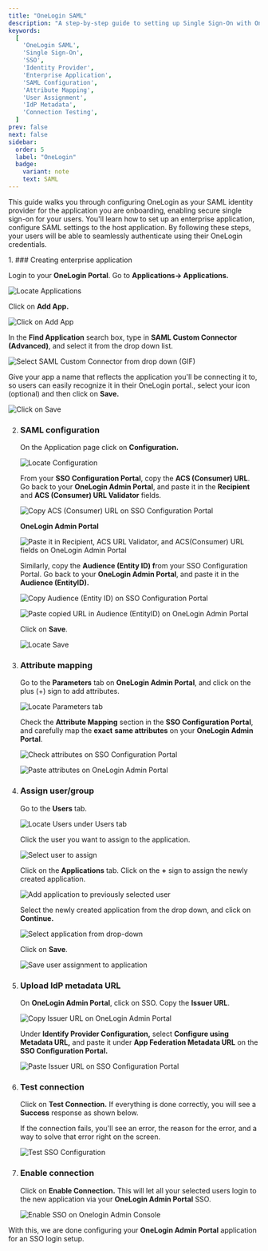 ```yaml
---
title: "OneLogin SAML"
description: "A step-by-step guide to setting up Single Sign-On with OneLogin as the Identity Provider, including creating an enterprise application, configuring SAML, attribute mapping, assigning users, uploading IdP metadata, testing the connection, and enabling SSO."
keywords:
  [
    'OneLogin SAML',
    'Single Sign-On',
    'SSO',
    'Identity Provider',
    'Enterprise Application',
    'SAML Configuration',
    'Attribute Mapping',
    'User Assignment',
    'IdP Metadata',
    'Connection Testing',
  ]
prev: false
next: false
sidebar:
  order: 5
  label: "OneLogin"
  badge:
    variant: note
    text: SAML
---
```



This guide walks you through configuring OneLogin as your SAML identity provider for the application you are onboarding, enabling secure single sign-on for your users. You'll learn how to set up an enterprise application, configure SAML settings to the host application. By following these steps, your users will be able to seamlessly authenticate using their OneLogin credentials.

<Steps>
1. ### Creating enterprise application

   Login to your **OneLogin Portal**. Go to **Applications→ Applications.**

   ![Locate Applications](@/assets/docs/guides/sso-integrations/onelogin-saml/0.png)

   Click on **Add App.**

   ![Click on Add App](@/assets/docs/guides/sso-integrations/onelogin-saml/1.png)

   In the **Find Application** search box, type in **SAML Custom Connector (Advanced)**, and select it from the drop down list.

   ![Select SAML Custom Connector from drop down (GIF)](/images/docs/guides/sso-integrations/onelogin-saml/2-5.gif)

   Give your app a name that reflects the application you'll be connecting it to, so users can easily recognize it in their OneLogin portal., select your icon (optional) and then click on **Save.**

   ![Click on Save](@/assets/docs/guides/sso-integrations/onelogin-saml/2.png)

2. ### SAML configuration

   On the Application page click on **Configuration.**

   ![Locate Configuration](@/assets/docs/guides/sso-integrations/onelogin-saml/3.png)

   From your **SSO Configuration Portal**, copy the **ACS (Consumer) URL**. Go back to your **OneLogin Admin Portal**, and paste it in the **Recipient** and **ACS (Consumer) URL Validator** fields.

   ![Copy ACS (Consumer) URL on SSO Configuration Portal](@/assets/docs/guides/sso-integrations/onelogin-saml/4.png)

   **OneLogin Admin Portal**

   ![Paste it in Recipient, ACS URL Validator, and ACS(Consumer) URL fields on OneLogin Admin Portal](@/assets/docs/guides/sso-integrations/onelogin-saml/5.png)

   Similarly, copy the **Audience (Entity ID) f**rom your SSO Configuration Portal. Go back to your **OneLogin Admin Portal**, and paste it in the **Audience (EntityID).**

   ![Copy Audience (Entity ID) on SSO Configuration Portal](@/assets/docs/guides/sso-integrations/onelogin-saml/6.png)

   ![Paste copied URL in Audience (EntityID) on OneLogin Admin Portal](@/assets/docs/guides/sso-integrations/onelogin-saml/7.png)

   Click on **Save**.

   ![Locate Save](@/assets/docs/guides/sso-integrations/onelogin-saml/8.png)

3. ### Attribute mapping

   Go to the **Parameters** tab on **OneLogin Admin Portal**, and click on the plus (+) sign to add attributes.

   ![Locate Parameters tab](@/assets/docs/guides/sso-integrations/onelogin-saml/9.png)

   Check the **Attribute Mapping** section in the **SSO Configuration Portal**, and carefully map the **exact** **same attributes** on your **OneLogin Admin Portal**.

   ![Check attributes on SSO Configuration Portal](@/assets/docs/guides/sso-integrations/onelogin-saml/10.png)

   ![Paste attributes on OneLogin Admin Portal](/images/docs/guides/sso-integrations/onelogin-saml/10-5.gif)

4. ### Assign user/group

   Go to the **Users** tab.

   ![Locate Users under Users tab](@/assets/docs/guides/sso-integrations/onelogin-saml/11.png)

   Click the user you want to assign to the application.

   ![Select user to assign](@/assets/docs/guides/sso-integrations/onelogin-saml/12.png)

   Click on the **Applications** tab. Click on the **+** sign to assign the newly created application.

   ![Add application to previously selected user](@/assets/docs/guides/sso-integrations/onelogin-saml/13.png)

   Select the newly created application from the drop down, and click on **Continue.**

   ![Select application from drop-down](@/assets/docs/guides/sso-integrations/onelogin-saml/14.png)

   Click on **Save**.

   ![Save user assignment to application](@/assets/docs/guides/sso-integrations/onelogin-saml/15.png)

5. ### Upload IdP metadata URL

   On **OneLogin Admin Portal**, click on SSO. Copy the **Issuer URL**.

   ![Copy Issuer URL on OneLogin Admin Portal](@/assets/docs/guides/sso-integrations/onelogin-saml/16.png)

   Under **Identify Provider Configuration,** select **Configure using Metadata URL,** and paste it under **App Federation Metadata URL** on the **SSO Configuration Portal.**

   ![Paste Issuer URL on SSO Configuration Portal](@/assets/docs/guides/sso-integrations/onelogin-saml/17.png)

6. ### Test connection

   Click on **Test Connection.** If everything is done correctly, you will see a **Success** response as shown below.

   If the connection fails, you'll see an error, the reason for the error, and a way to solve that error right on the screen.

   ![Test SSO Configuration](@/assets/docs/guides/sso-integrations/onelogin-saml/18.png)

7. ### Enable connection

   Click on **Enable Connection.** This will let all your selected users login to the new application via your **OneLogin Admin Portal** SSO.

   ![Enable SSO on Onelogin Admin Console](@/assets/docs/guides/sso-integrations/onelogin-saml/19.png)
</Steps>

With this, we are done configuring your **OneLogin Admin Portal** application for an SSO login setup.

